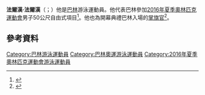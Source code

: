 {{Infobox swimmer
| name           = 法爾漢·法爾漢
| image          = 
| caption        = 
| fullname       = 
| nicknames      = 
| nationality    = 
| strokes        = 
| club           = 
| collegeteam    = 
| birth_date     = {{birth date and age|1996|10|24|df=yes}}
| birth_place    = 
| death_date     = 
| death_place    = 
| height         = {{height|m=1.79}}
| weight         = {{convert|67|kg}}
| medaltemplates = 
| show-medals    = 
| updated        = 
}}

'''法爾漢·法爾漢'''（{{lang-en|Farhan Farhan}}；{{bd|1996年|10月24日}}）他是[[巴林|巴林]]游泳運動員。他代表巴林參加[[2016年夏季奧林匹克運動會|2016年夏季奧林匹克運動會]]男子50公尺自由式項目<ref name="Bio">{{cite web |url=https://www.rio2016.com/en/athlete/farhan-farhan |title=Farhan Farhan |accessdate=12 August 2016 |work=Rio 2016 |archive-date=2016-08-06 |archive-url=https://web.archive.org/web/20160806081907/https://www.rio2016.com/en/athlete/farhan-farhan |dead-url=no }}</ref>。他也為開幕典禮巴林入場的[[2016年夏季奧林匹克運動會入場掌旗官|掌旗官]]<ref>{{Cite web|url=https://www.olympic.org/news/the-flagbearers-for-the-rio-2016-opening-ceremony|title=The Flagbearers for the Rio 2016 Opening Ceremony|date=2016-08-16|access-date=2016-08-25|archive-date=2019-04-18|archive-url=https://web.archive.org/web/20190418151958/https://www.olympic.org/news/the-flagbearers-for-the-rio-2016-opening-ceremony|dead-url=no}}</ref>。

==參考資料==
{{reflist}}

{{DEFAULTSORT:Farhan, Farhan}}

[[Category:巴林游泳運動員|Category:巴林游泳運動員]]
[[Category:巴林奧運游泳運動員|Category:巴林奧運游泳運動員]]
[[Category:2016年夏季奧林匹克運動會游泳運動員|Category:2016年夏季奧林匹克運動會游泳運動員]]